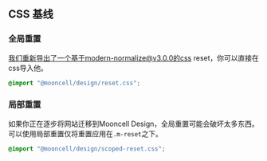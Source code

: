 
<Meta title="样式/工具" />

## CSS 基线

### 全局重置

我们重新导出了一个基于modern-normalize@v3.0.0的css reset，你可以直接在css导入他。

```css
@import "@mooncell/design/reset.css";
```

### 局部重置

如果你正在逐步将网站迁移到Mooncell Design，全局重置可能会破坏太多东西。可以使用局部重置仅将重置应用在`.m-reset`之下。

```css
@import "@mooncell/design/scoped-reset.css";
```
